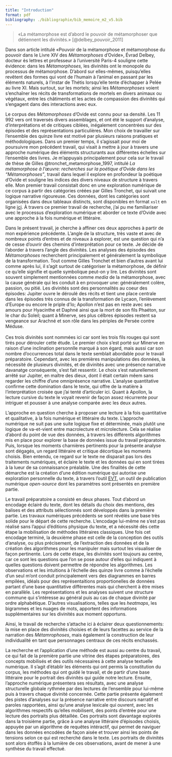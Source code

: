 ```yaml
---
title: "Introduction"
format: pdf
bibliography: ./bibliographie/bib_memoire_m2_v5.bib
---
```


> «La métamorphose est d’abord le pouvoir de métamorphoser que détiennent les divinités.» [@delbey_pouvoir_2011]

Dans son article intitulé «Pouvoir de la métamorphose et métamorphose du pouvoir dans le Livre XIV des *Métamorphoses* d’Ovide», Évrad Delbey, docteur ès lettres et professeur à l'université Paris-4 souligne cette évidence: dans les *Métamorphoses,* les divinités ont le monopole du processus de métamorphose. D'abord sur elles-mêmes, puisqu'elles revêtent des formes qui vont de l'humain à l'animal en passant par les éléments naturels, à l'instar de Thétis lorsqu'elle tente d'échapper à Pelée au livre XI. Mais surtout, sur les mortels; ainsi les *Métamorphoses* voient s'enchaîner les récits de transformations de mortels en divers animaux ou végétaux, entre les châtiments et les actes de compassion des divinités qui s'engagent dans des interactions avec eux.

Le corpus des *Métamorphoses* d'Ovide est connu pour sa densité. Les 11 992 vers ont traversés divers assemblages, et ont été le support d'analyse, d'interprétations et de critiques ciblées, inégalement concentrées sur des épisodes et des représentations particulières. Mon choix de travailler sur l'ensemble des quinze livre est motivé par plusieurs raisons pratiques et méthodologiques. Dans un premier temps, il s'agissait pour moi de poursuivre mon précédent travail, qui visait à mettre à jour à travers une approche numérique des éléments structurants aux différentes échelles sur l'ensemble des livres. Je m'appuyais principalement pour cela sur le travail de thèse de Gilles @tronchet_metamorphose_1997, intitulé *La métamorphose à l'œuvre: recherches sur la poétique d'Ovide dans les "Métamorphoses"*, travail dans lequel il explore en profondeur la poétique d'Ovide et souligne les indices des divers niveaux de structure à travers elle. Mon premier travail consistait donc en une exploration numérique de ce corpus à partir des catégories créées par Gilles Tronchet, qui suivait une logique narrative rigoureuse. Ces données, dont les catégories sont organisées dans deux tableaux distincts, sont disponibles en format `xslt` en ligne [ici](#0). À travers ce premier travail de recherche, j'ai pu me familiariser avec le processus d'exploration numérique et aborder ce texte d'Ovide avec une approche à la fois numérique et littéraire.

Dans le présent travail, je cherche à affiner ces deux approches à partir de mon expérience précédente. L'angle de la structure, très vaste et avec de nombreux points d'entres et de niveaux à explorer, est une question qui n'a de cesse d'ouvrir des chemins d'interprétation pour ce texte. Je décide de l'aborder à travers l'angle des divinités. Les analyses des épisodes des *Métamorphoses* recherchent principalement et généralement la symbolique de la transformation. Tout comme Gilles Tronchet et bien d'autres avant lui comme après lui, il s'agit surtout de catégoriser la métamorphose, de définir ce qu'elle signifie et quelle symbolique peut-on y lire. Les divinités sont souvent simplement mentionnées comme *media* de la métamorphose, avec la cause générale qui les conduit à en provoquer une: généralement colère, passion, ou pitié. Les divinités sont des personnalités au coeur des épisodes: Jupiter ouvre le déroulé des récits et tient une place centrale dans les épisodes très connus de la transformation de Lycaon, l'enlèvement d'Europe ou encore le priple d'Io; Apollon n'est pas en reste avec ses amours pour Hyacinthe et Daphné ainsi que la mort de son fils Phaéton, sur le char du Soleil; quant à Minerve, ses plus célbres épisodes restent sa vengeance sur Arachné et son rôle dans les périples de Persée contre Méduse. \
\
Ces trois divinités sont nommées ici car sont les trois fils rouges qui sont tirés pour dérouler cette étude. Le premier choix s'est porté sur Minerve en raison d'une inclination personnlle marqué à son égard, mais aussi car son nombre d'occurrences total dans le texte semblait abordable pour le travail préparatoire. Cependant, avec les premières manipulations des données, la nécessité de plusieurs divinités, et de divinités avec une présence narrative davanatge conséquente, s'est fait ressentir. Le choix s'est naturellement arrêté sur Jupiter, en maître des dieux, dont il était certain mêem sans regarder les chiffre d'une omniprésence narrative. L'analyse quantitative confirme cette domination dans le texte, qui offre de la matière à l'interprétation croisée que j'ai tenté d'articuler ici. Quant à Apollon, la lecture cursive du texte le voyait revenir de façon assez récurrente pour intriguer et pousser à une analyse comparée avec les deux autres.

L'approche en question cherche à proposer une lecture à la fois quantitative et qualitative, à la fois numérique et littéraire du texte. L'approche numérique ne suit pas une suite logique fixe et déterminée, mais plutôt une logique de va-et-vient entre macrolecture et microlecture. Cela se réalise d'abord du point de vue des données, à travers les différents algorithmes mis en place pour explorer la base de données issue du travail préparatoire. Puis, lorsque les moments charnières pertinents pour la présente analyse sont dégagés, un regard littéraire et critique décortique les moments choisis. Bien entendu, ce regard sur le texte ne disparait pas lors des traitements numériques, et éclaire le texte et les données qui en sont tirées à la lueur de sa connaissance préalable. Une des finalités de cette démarche est la création d'une édition numérique qui autorise une exploration personnelle du texte, à travers l'outil [EVT](https://github.com/evt-project/evt-viewer-angular/wiki), un outil de publication numérique *open-source* dont les paramètres sont présentés en première partie.

Le travail préparatoire a consisté en deux phases. Tout d'abord un encodage éclairé du texte, dont les détails du choix des mentions, des balises et des attributs sélectionnés sont développés dans la première partie. Les travaux numériques précédents se sont révélés une base très solide pour le départ de cette recherche. L'encodage lui-même ne s'est pas réalisé sans l'appui d'éditions physique du texte, et a nécessité dès cette étape la mobilisation de méthodes littéraires classiques. Une fois cet encodage terminé, la deuxième phase est celle de la conception des outils d'analyse, ou plus précisement, de l'extraction des données et de la création des algorithmes pour les manipuler mais surtout les visualiser de façon pertinente. Lors de cette étape, les divinités sont toujours au centre, car ce sont les questions que l'on se pose autour d'elles qui indiquent à quelles questions doivent permettre de répondre les algorithmes. Les observations et les intuitions à l'échelle des quinze livre comme à l'échelle d'un seul m'ont conduit principalement vers des diagrammes en barres empilées, idéals pour des représentaitions proportionelles de données partant d'une base quantitative différentes mais qui cherchent à être mises en parallèle. Les représentations et les analyses suivent une structure commune qui s'intéresse au général puis au cas de chaque divinité par ordre alphabétique. D'autres visualisations, telles que les *heatmaps*, les bigrammes et les nuages de mots, apportent des informations supplémentaires sur les divinités aux moment opportuns.

Ainsi, le travail de recherche s'attache ici à éclairer deux questionnements: la mise en place des divinités choisies et de leurs facettes au service de la narration des *Métamrophoses*, mais également la construction de leur individualité en tant que personnages centraux de ces récits enchassés.

La recherche et l'application d'une méthode est aussi au centre du travail, ce qui fait de la première partie une vitrine des étapes préparatoires, des concepts mobilisés et des outils nécessaires à cette analyse textuelle numérique. Il s'agit d'établir les éléments qui ont permis la constitution du corpus, les méthodes qui ont guidé le travail, et de partir d'une base littéraire pour le portrait des divinités qui guide notre lecture. Ensuite, l'approche numérique présentera ses résultats, avec une analyse structurelle globale rythmée par des lectures de l'ensemble pour lui-même puis à travers chaque divinité concernée. Cette partie présente également des pistes d'analyses sur la présence narrative entre discours narratif et paroles rapportées, ainsi qu'une analyse lexicale qui ouvrent, avec les algorithmes respectifs qu'elles mobilisent, des points d'entrée pour une lecture des portraits plus détaillée. Ces portraits sont davantage explorés dans la troisième partie, grâce à une analyse littéraire d'épisodes choisis, appuyée par un algorithme de requêtes intéractif, qui permet de naviguer dans les données encodées de façon aisée et trouver ainsi les points de tensions selon ce qui est recherché dans le texte. Les portraits de divinités sont alors étoffés à la lumière de ces observations, avant de mener à une synthèse du travail effectué.
